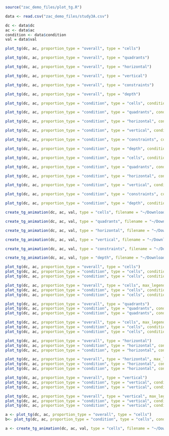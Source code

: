 ```r
source("zac_demo_files/plot_tg.R")
```

```r
data <- read.csv("zac_demo_files/study3A.csv")
```   

```r
dc <- data$dc
ac <- data$ac
condition <- data$condition
val = data$val
```

```r
plot_tg(dc, ac, proportion_type = "overall", type = "cells")

plot_tg(dc, ac, proportion_type = "overall", type = "quadrants")

plot_tg(dc, ac, proportion_type = "overall", type = "horizontal")

plot_tg(dc, ac, proportion_type = "overall", type = "vertical")

plot_tg(dc, ac, proportion_type = "overall", type = "constraints")

plot_tg(dc, ac, proportion_type = "overall", type = "depth")
```

```r
plot_tg(dc, ac, proportion_type = "condition", type = "cells", condition_col = condition)

plot_tg(dc, ac, proportion_type = "condition", type = "quadrants", condition_col = condition)

plot_tg(dc, ac, proportion_type = "condition", type = "horizontal", condition_col = condition)

plot_tg(dc, ac, proportion_type = "condition", type = "vertical", condition_col = condition)

plot_tg(dc, ac, proportion_type = "condition", type = "constraints", condition_col = condition)

plot_tg(dc, ac, proportion_type = "condition", type = "depth", condition_col = condition)
```

```r
plot_tg(dc, ac, proportion_type = "condition", type = "cells", condition_col = condition, comparison_type = "difference")

plot_tg(dc, ac, proportion_type = "condition", type = "quadrants", condition_col = condition, comparison_type = "difference")

plot_tg(dc, ac, proportion_type = "condition", type = "horizontal", condition_col = condition, comparison_type = "difference")

plot_tg(dc, ac, proportion_type = "condition", type = "vertical", condition_col = condition, comparison_type = "difference")

plot_tg(dc, ac, proportion_type = "condition", type = "constraints", condition_col = condition, comparison_type = "difference")

plot_tg(dc, ac, proportion_type = "condition", type = "depth", condition_col = condition, comparison_type = "difference")
```

```r
create_tg_animation(dc, ac, val, type = "cells", filename = "~/Downloads/cells.gif")

create_tg_animation(dc, ac, val, type = "quadrants", filename = "~/Downloads/quadrants.gif")

create_tg_animation(dc, ac, val, type = "horizontal", filename = "~/Downloads/horizontal.gif")

create_tg_animation(dc, ac, val, type = "vertical", filename = "~/Downloads/vertical.gif")

create_tg_animation(dc, ac, val, type = "constraints", filename = "~/Downloads/constraints.gif")

create_tg_animation(dc, ac, val, type = "depth", filename = "~/Downloads/depth.gif")
```


```r
plot_tg(dc, ac, proportion_type = "overall", type = "cells")
plot_tg(dc, ac, proportion_type = "condition", type = "cells", condition_col = condition)
plot_tg(dc, ac, proportion_type = "condition", type = "cells", condition_col = condition, comparison_type = "difference")
```

```r
plot_tg(dc, ac, proportion_type = "overall", type = "cells", max_legend=30)
plot_tg(dc, ac, proportion_type = "condition", type = "cells", condition_col = condition, max_legend=30)
plot_tg(dc, ac, proportion_type = "condition", type = "cells", condition_col = condition, comparison_type = "difference", max_legend=10, min_legend=-10)
```

```r
plot_tg(dc, ac, proportion_type = "overall", type = "quadrants")
plot_tg(dc, ac, proportion_type = "condition", type = "quadrants", condition_col = condition)
plot_tg(dc, ac, proportion_type = "condition", type = "quadrants", condition_col = condition, comparison_type = "difference")
```

```r
plot_tg(dc, ac, proportion_type = "overall", type = "cells", max_legend=70, min_legend=-10)
plot_tg(dc, ac, proportion_type = "condition", type = "cells", condition_col = condition, max_legend=50)
plot_tg(dc, ac, proportion_type = "condition", type = "cells", condition_col = condition, comparison_type = "difference", max_legend=10, min_legend=-10)
```

```r
plot_tg(dc, ac, proportion_type = "overall", type = "horizontal")
plot_tg(dc, ac, proportion_type = "condition", type = "horizontal", condition_col = condition)
plot_tg(dc, ac, proportion_type = "condition", type = "horizontal", condition_col = condition, comparison_type = "difference")
```

```r
plot_tg(dc, ac, proportion_type = "overall", type = "horizontal", max_legend=70, min_legend=-10)
plot_tg(dc, ac, proportion_type = "condition", type = "horizontal", condition_col = condition, max_legend=50)
plot_tg(dc, ac, proportion_type = "condition", type = "horizontal", condition_col = condition, comparison_type = "difference", max_legend=10, min_legend=-10)
```

```r
plot_tg(dc, ac, proportion_type = "overall", type = "vertical")
plot_tg(dc, ac, proportion_type = "condition", type = "vertical", condition_col = condition)
plot_tg(dc, ac, proportion_type = "condition", type = "vertical", condition_col = condition, comparison_type = "difference")
```

```r
plot_tg(dc, ac, proportion_type = "overall", type = "vertical", max_legend=70, min_legend=-10)
plot_tg(dc, ac, proportion_type = "condition", type = "vertical", condition_col = condition, max_legend=50)
plot_tg(dc, ac, proportion_type = "condition", type = "vertical", condition_col = condition, comparison_type = "difference", max_legend=10, min_legend=-10)
```

```r
a <- plot_tg(dc, ac, proportion_type = "overall", type = "cells")
b<- plot_tg(dc, ac, proportion_type = "condition", type = "cells", condition_col = condition)
```

```r
a <- create_tg_animation(dc, ac, val, type = "cells", filename = "~/Downloads/cells.gif")
```